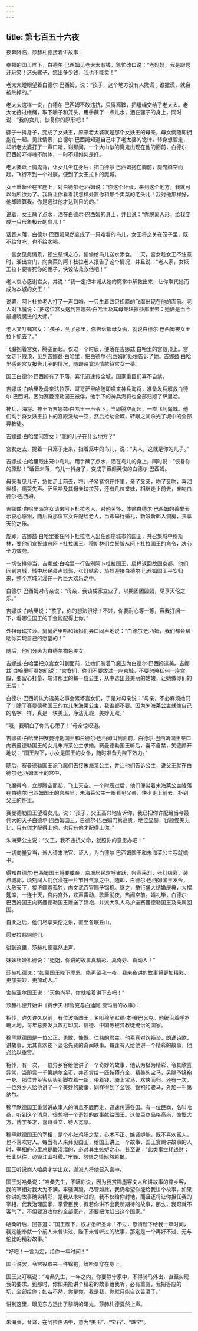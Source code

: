 ```yaml
---
---
---
```

title: 第七百五十六夜
---






夜幕降临，莎赫札德接着讲故事：





幸福的国王陛下，白德尔·巴西姆见老太太有钱，急忙改口说：“老妈妈，我是跟您开玩笑！这头骡子，您出多少钱，我也不能卖！”

老太太瞪眼望着白德尔·巴西姆，说：“孩子，这个地方没有人撒谎；谁撒谎，就会被杀掉的。”

老太太这样一说，白德尔·巴西姆不敢违抗，只得离鞍，把缰绳交给了老太太。老太太接过缮绳，取下嚼子和笼头，用手蘸了一点儿水，洒在骡子的身上，同时说：“我的女儿，恢复你的原形吧！”

骡子一抖身子，变成了女妖王，原来老太婆就是那个女妖王的母亲，母女俩随即拥抱在一起。见此情景，白德尔·巴西姆知道自己中了老太婆的诡计，转身想溜走，却听老太婆打了一声口哨，刹那间，一个大山似的魔鬼出现在他的面前，白德尔·巴西姆吓得魂不附体，一时不知如何是好。

老太婆跃上魔鬼背，让女儿坐在身后，把白德尔·巴西姆抱在胸前，魔鬼腾空而起，飞行不到一个时辰，便到了女王拉卜的魔城。

女王重新坐在宝座上，对白德尔·巴西姆说：“你这个坏蛋，来到这个地方，我就可以为所欲为了。我将让你看看我怎样处置你和那个卖菜的老头儿！我对他那样好，他却暗算我。你是通过他才达到目的的。”

说着，女王蘸了点水，洒在白德尔·巴西姆的身上，并且说：“你脱离人形，给我变成一只形象极丑的鸟儿！”

话音未落，白德尔·巴西姆果然变成了一只难看的鸟儿，女王将之关在笼子里，既不给食吃，也不给水喝。

一宫女见此情景，顿生慈悯之心，偷偷给鸟儿送水添食。一天，宫女趁女王不注意时，溜出宫门，向卖菜的阿卜杜拉老人报告了这个情况，并且说：“老人家，女妖王拉卜要害死你的侄子，快设法救救他吧！”

老人衷心感谢宫女，并说：“我一定把本城从她的魔掌中解救出来，让你取代她而成为本城的女王！”

说罢，阿卜杜拉老人打了一声口哨，一只生着四只翅膀的飞魔出现在他的面前。老人对飞魔说：“把这位宫女送到吉娜兹·白哈里及其母亲珐拉莎那里去：她俩是当今最通晓魔法的大师。”

老人又叮嘱宫女：“孩子，到了那里，你告诉那母女俩，就说白德尔·巴西姆被女王拉卜抓去了。”

飞魔抱着宫女，腾空而起。仅过一个时辰，便落在吉娜兹·白哈里的宫殿顶上。宫女走下殿顶，见到吉娜兹·白哈里，把白德尔·巴西姆的处境告诉了她。吉娜兹·白哈里感谢宫女报告儿子的情况，随即设宴热情款待宫女一番。

国王白德尔·巴西姆有了下落，喜讯迅速传全城，国家重臣们喜不自禁。

吉娜兹·白哈里及母亲珐拉莎、哥哥萨里哈随即唤来神兵海将，准备发兵解救白德尔·巴西姆。因为赛曼德勒国王被俘，他手下的神兵海将也全部归顺了萨里哈。

神兵、海将、神王听吉娜兹·白哈里一声令下，当即腾空而起，一直飞到魔城。他们动手将女妖王拉卜的宫殿洗劫一空，然后抢劫全城，转眼之间杀光了城中的全部异教徒。

吉娜兹·白哈里问宫女：“我的儿子在什么地方？”

宫女走去，提着一只笼子走来，指着笼中的鸟儿，说：“夫人，这就是你的儿子。”

吉娜兹·白哈里取出笼中鸟儿，用手蘸了点水，洒在鸟儿的身上，同时说：“恢复你的原形！”话音未落，鸟儿一抖身子，变成了容颜英俊的白德尔·巴西姆。

母亲看见儿子，急忙走上前去，将儿子紧紧抱在怀里，亲了又亲，吻了又吻，喜泪纵横，痛哭失声。萨里哈及其母亲珐拉莎，还有几位堂妹，相继走上前去，亲吻白德尔·巴西姆。

吉娜兹·白哈里派宫女请来阿卜杜拉老人，对他关怀、体贴白德尔·巴西姆的善举表示衷心感谢，随后将那位宫女许配给老人，当即举行婚礼，新娘新郎入洞房，共享天伦之乐。

旋即，吉娜兹·白哈里委任阿卜杜拉老人出任那座城市的国王，并召集城中穆斯林，要他们宣誓效忠阿卜杜拉国王。穆斯林们立誓服从阿卜杜拉国王的命令，决心全力效劳。

一切安排停当，吉娜兹·白哈里一行告别阿卜杜拉国王，启程返回故国京都。他们回到京城，城中居民装点城郭，张灯结彩，热烈迎接白德尔·巴西姆国王平安归来，整个京城沉浸在一片巨大欢乐之中。

白德尔·巴西姆对母亲说：“母亲，我该成家立业了，以期团团圆圆，尽享天伦之乐。”

吉娜兹·白哈里说：“孩子，你的想法很好！不过，你要耐心等一等，容我打问一下，看哪位国王的千金能配得上你。”

外祖母珐拉莎、舅舅萨里哈和姨妈们异口同声地说：“白德尔·巴西姆，我们都会帮助你实现自己的愿望的！”

随后，他们分头为白德尔物色美女。

吉娜兹·白哈里把众宫女叫到面前，让她们骑着飞魔去为白德尔·巴西姆选美。吉娜兹·白哈里叮嘱她们说：“宫女们，你们不要放过一座京城，不要忽略任何一座宫殿，要留心打量、端详那里的每一位公主，从中选出最美丽的姑娘，让她做你们的王后！”

白德尔·巴西姆认为选美之事会累坏宫女们，于是对母亲说：“母亲，不必麻烦她们了！除了赛曼德勒国王的女儿朱海莱公主，我谁都不要。因为朱海莱公主就像自己的名字一样，真是一块美玉，净洁无瑕，美妙无双。”

“哦，我明白了你的心思了！”母亲惊叹道。

吉娜兹·白哈里把赛曼德勒国王和白德尔·巴西姆叫到面前，白德尔·巴西姆国王亲口向赛曼德勒国王的女儿朱海莱公主求婚。赛曼德勒国王听后，喜不自禁，笑逐颜开地说：“国王陛下，小女是国王的女仆，随时准备为陛下效力。”

随后，赛曼德勒国王派飞魔们去接朱海莱公主，并让他们告诉公主，说父王就在白德尔·巴西姆国王的宫中，

飞魔得令，立即腾空而起，飞上天空。一个时辰过后，他们便带着朱海莱公主降落在白德尔·巴西姆国王的宫殿里。朱海莱公主一眼看见父亲，快步走上前去，扑到父王的怀里。

赛曼德勒国王望着女儿，说：“孩子，父王高兴地告诉你，我已把你许配给当今最伟大的天子白德尔·巴西姆国王。白德尔·巴西姆门第高贵，地位显赫，容颜俊美无比，只有你才配得上他，也只有他才配得上你。”

朱海莱公主说：“父王，我不违抗父命，就照你的意思办吧！”

一切商量妥当，派人请来法官、证人，为白德尔·巴西姆国王和朱海莱公主写就婚书。

得知白德尔·巴西姆国王将要成亲，京城居民欢呼雀跃，兴高采烈，张灯结彩，装点城郭，顷刻间人们沉浸在一片节日气氛之中。随即，白德尔·巴西姆国王发令，大赦天下，接济鳏寡孤独，向文武百官赐予锦袍。继之，举行盛大结婚庆典，大摆筵席，一连十天，宫内宫外，欢声雷动，歌舞彻夜，热闹空前。婚礼毕，白德尔·巴西姆国王向赛曼德勒国王赠送了锦袍，并派大队人马护送赛曼德勒国王及亲属回国。

自此之后，他们尽享天伦之乐，直至各眠丘山。

愿安拉慈悯他们。

讲到这里，莎赫札德戛然止声。

妹妹杜娅札德说：“姐姐，你讲的故事真精彩、真奇妙、真动人！”

莎赫札德说：“如蒙国王陛下厚恩，能再留我一夜，我来夜讲的故事将更加精彩，更加美妙，更加动人。”

舍赫亚尔国王说：“天色尚早，你就接着讲下去吧！”





莎赫札德开始讲《赛伊夫·穆鲁克与白迪阿·贾玛丽的故事》：

相传，许久许久以前，有位波斯国王，名叫穆罕默德·本·赛巴义克。他统治着呼罗珊大地，每年总要发兵攻打印度、信德、中国等被异教徒统治的国家。

穆罕默德国是一位公正、勇敢、慷慨、仁慈的君主。他素喜对饮畅谈、朗诵诗歌、讲故事，尤其喜欢夜下谈论先贤的奇闻轶事。每逢有人给他讲一个精彩的故事，他必给以重赏。

相传，有一次，一位异乡客给他讲了一个奇妙的故事，他认为极为精彩，令其欣喜异常，当即赏一千第纳尔金币，并还赏给一匹鞍鞯齐全、精美的宝马，另赐予锦袍一身。那位异乡客从头到脚衣着一新，带着钱，骑上宝马，欢快而归。还有一次，一位外乡人给他讲了一个美妙的故事，同样得到了金钱、锦袍和骏马，外加一千第纳尔。

穆罕默德国王重赏讲故事人的消息不胫而走，迅速传遍各国。有一位巨商，名叫哈桑，听到这个消息，很想把一个奇妙的故事献给国王。这位巨商品格高尚，慷慨大方，博学多才，喜诗善文，待人宽厚。

穆罕默德国王的宰相，是个小肚鸡肠之辈，心术不正、嫉贤妒能，既不喜欢富人，也不喜欢穷人。每当有人来拜见国王，给国王讲上一个故事，国王赏赐讲故事的人时，宰相的心里总是酸溜溜的，必对其生嫉妒之心，甚至说：“此类事空耗钱财；长此以往，必毁江山社稷。”牢骚、怨恨之情昭然若揭。

国王听说商人哈桑才学出众，遂派人将他召入宫中。

国王对哈桑说：“哈桑先生，不瞒你说，因为我赏赐墨客文人和讲故事的异乡客，我的宰相对我大为不满，牢骚满腹。尽管如此，我仍希望你能给我讲个故事。如果你讲的故事确实精彩，是我从未听过的，我不仅给你封地，而且还将让你担任我的宰相，代我治理国家，掌管臣民；假若你讲不出我所期待的故事，那么，我可就不客气了，不但要没收你的全部家产，还要把你赶出这个国家。”

哈桑听后，回答道：“国王陛下，奴才悉听圣命！不过，恳请陛下给我一年时间，我定能奉献一个前人未曾讲过、陛下未曾听过的故事，那定是一个再好不过、无与伦比的精彩故事。”

“好吧！一言为定，给你一年时间！”

国王说罢，令宫役取来一件锦袍，给哈桑穿在身上。

国王又叮嘱说：“哈桑先生，一年之内，你要静守家中，不得骑马外出，直至实现我的要求。到那时，你如果能讲个精彩的故事给我听，必有重赏，我把答应的一切，全部给你；如若不然，你是你，我是我，你就只能自饮苦酒了。”





讲到这里，眼见东方透出了黎明的曙光，莎赫札德戛然止声。



***





朱海莱，音译，在阿拉伯语中，意为“美玉”、“宝石”、“珠宝”。​​​